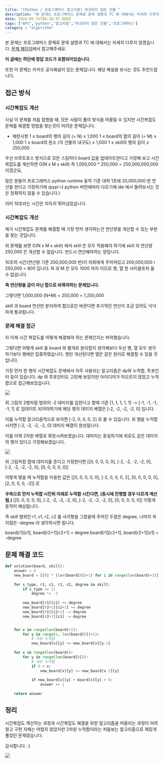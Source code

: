 ```yaml
---
title: "[Python / 프로그래머스 알고리즘] 파괴되지 않은 건물 "
description: "본 문제는 프로그래머스 문제로 문제 설명과 TC 에 대해서는 자세히 다루지 않겠습니다. 문제 페이지에서 참고해주세요.이 글에는 하단에 정답 코드가 포함되어있습니다."
date: 2024-05-31T06:36:57.689Z
tags: ["APS","python","알고리즘","파괴되지 않은 건물","프로그래머스"]
category : "algorithm"
---
```

본 문제는 프로그래머스 문제로 문제 설명과 TC 에 대해서는 자세히 다루지 않겠습니다. [문제 페이지](https://school.programmers.co.kr/learn/courses/30/lessons/92344)에서 참고해주세요.

**이 글에는 하단에 정답 코드가 포함되어있습니다.**

또한 이 문제는 카카오 공식해설이 있는 문제입니다. 해당 해설을 보시는 것도 추천드립니다.

## 접근 방식
### 시간복잡도 계산
사실 이 문제를 처음 접했을 때, 모든 사람이 풀이 방식을 떠올릴 수 있지만 시간복잡도 문제를 해결할 방법을 찾는것이 어려운 문제입니다.

- 제한사항
  1 ≤ board의 행의 길이 (= N) ≤ 1,000
  1 ≤ board의 열의 길이 (= M) ≤ 1,000
  1 ≤ board의 원소 (각 건물의 내구도) ≤ 1,000
  1 ≤ skill의 행의 길이 ≤ 250,000
  
우선 브루트포스 방식으로 모든 스킬마다 board 값을 업데이트한다고 가정해 보고 시간복잡도를 계산하면 O(N x M x skill) 
즉 1,000,000 * 250,000 = 250,000,000,000 이겠군요,

많은 분들이 프로그래머스 python runtime 동작 기준 대략 1초에 20,000,000 번 연산을 한다고 가정하기에 (pypi 나 python 버전에따라 다르기에 ide 에서 돌려보시는 것은 정확하지 않을 수 있습니다.)

이미 10초라는 시간은 아득히 뛰어넘었습니다.

### 시간복잡도 개선

제가 시간복잡도 문제를 해결할 때 가장 먼저 생각하는건 연산량을 개선할 수 있는 부분을 찾는 것입니다.

위 문제를 보면 O(N x M x skill) 에서 skill 은 모두 적용해야 하기에 skill 의 연산량 250,000 은 개선할 수 없습니다. 반드시 연산해야하는 양입니다.

10초의 시간(연산량 기준 200,000,000 번)이 저희에게 주어져있고
200,000,000 / 250,000 = 800 입니다.
N 과 M 은 모두 1000 까지 이므로 행, 열 한 사이클조차 돌 수 없습니다.

**즉 연산량을 곱이 아닌 합으로 바꿔야하는 문제입니다.**

그렇다면 1,000,000 (N*M) + 250,000 = 1,250,000

skill 과 board 연산만 분리하여 합으로만 바꾼다면 추가적인 연산이 조금 있어도 넉넉하게 통과됩니다.

### 문제 해결 접근
자 이제 시간 복잡도를 어떻게 해결해야 하는 문제인지는 파악했습니다.

그렇다면 어떻게 skill 을 board 와 별개로 분리할지 생각해보다 우선 행, 열 모두 생각하기보다 행에만 집중하였습니다. 행만 개선된다면 열은 같은 원리로 해결할 수 있을 것입니다.

가장 먼저 한 행의 시간복잡도 문제에서 자주 사용되는 알고리즘은 dp와 누적합, 투포인터 등이 있습니다. dp 와 투포인터도 고민해 보았지만 아이디어가 떠오르지 않았고 누적합으로 접근해보았습니다.


![](/images/b1d6227c-1086-4fa7-b293-178583158347-image.png)


위 그림의 2행처럼 범위의 -2 데미지를 입힌다고 할때
기존 [1, 1, 1, 1, 1] -> [-1, -1, -1, -1, 1] 로 업데이트 되어야하기에 해당 행의 데미지 배열은 [-2, -2, -2, -2, 0] 입니다.

이를 누적합 알고리즘적으로 보자면 [-2, 0, 0, 0, 2]
로 볼 수 있습니다. 위 행을 누적합 시키면 [-2, -2, -2, -2, 0]
데미지 배열이 완성됩니다.

이를 이제 2차원 배열로 확장시켜보겠습니다. 데미지는 동일하기에 위로도 같은 데미지의 행이 있다고 가정해보겠습니다.


![](/images/2888aa5a-bc41-49e5-80ed-ad9f44814e9a-image.png)


위 그림처럼 맵에 데미지를 준다고 가정한다면
[[0, 0, 0, 0, 0], [-2, -2, -2, -2, 0], [-2, -2, -2, -2, 0], [0, 0, 0, 0, 0]]

이렇게 됐을 때 누적합을 이용한 값은 
[[0, 0, 0, 0, 0], [-2, 0, 0, 0, 2], [0, 0, 0, 0, 0], [2, 0, 0, 0, -2]] 로

**우측으로 먼저 누적합 시킨뒤 아래로 누적합 시킨다면, (동시에 진행할 경우 다르게 계산됨.)**
[[0, 0, 0, 0, 0], [-2, -2, -2, -2, 0], [-2, -2, -2, -2, 0], [0, 0, 0, 0, 0]] 
이렇게 동작이 예상됩니다.

즉 skill 범위인 r1, c1, r2, c2 를 사각형을 그렸을때 주어진 두점은 degree, 나머지 꼭지점은 -degree 라 생각하시면 됩니다.

board[r1][c1], board[r2+1][c2+1] = degree
board[r1][c2+1], board[r2+1][c1] = -degree


## 문제 해결 코드
```python
def solution(board, skill):
    answer = 0
    new_board = [[0] * (len(board[0])+1) for i in range(len(board)+1)]
    
    for s_type, r1, c1, r2, c2, degree in skill:
        if s_type == 1:
            degree *= -1
        
        new_board[r1][c1] += degree
        new_board[r2+1][c2+1] += degree
        new_board[r1][c2+1] -= degree
        new_board[r2+1][c1] -= degree


    for x in range(len(board)+1):
        for y in range(1, len(board[0])+1):
            # 가로 누적합
            new_board[x][y] += new_board[x][y-1]
                
    for x in range(len(board)):
        for y in range(len(board[0])):
            # 세로 누적합
            if 0 < x:
                new_board[x][y] += new_board[x-1][y]
            
            if new_board[x][y] + board[x][y] > 0:
                answer += 1
    
    return answer
```

## 정리
시간복잡도 계산하는 과정과 시간복잡도 해결을 위한 알고리즘을 떠올리는 과정이 어려웠고 구현 자체는 어렵지 않았지만 2차원 누적합이라는 처음보는 알고리즘으로 재밌게 풀었던 문제였습니다.

감사합니다. :)


![](/images/b6d9703a-ec19-4177-ae5c-d8d7b09f4168-image.png)











